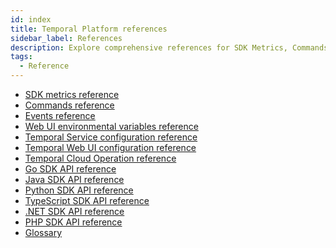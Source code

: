 ```yaml
---
id: index
title: Temporal Platform references
sidebar_label: References
description: Explore comprehensive references for SDK Metrics, Commands, Events, Web UI environmental variables, Temporal Service and Web UI configurations, and API guides for Go, Java, Python, TypeScript, .NET, and PHP.
tags:
  - Reference
---
```


- [SDK metrics reference](/references/sdk-metrics)
- [Commands reference](/references/commands)
- [Events reference](/references/events)
- [Web UI environmental variables reference](/references/web-ui-environment-variables)
- [Temporal Service configuration reference](/references/configuration)
- [Temporal Web UI configuration reference](/references/web-ui-configuration)
- [Temporal Cloud Operation reference](/references/operation-list)
- [Go SDK API reference](https://pkg.go.dev/go.temporal.io/sdk)
- [Java SDK API reference](https://www.javadoc.io/doc/io.temporal/temporal-sdk/latest/index.html)
- [Python SDK API reference](https://python.temporal.io/)
- [TypeScript SDK API reference](https://typescript.temporal.io)
- [.NET SDK API reference](https://dotnet.temporal.io/api/)
- [PHP SDK API reference](https://php.temporal.io/namespaces/temporal.html)
- [Glossary](/glossary)
